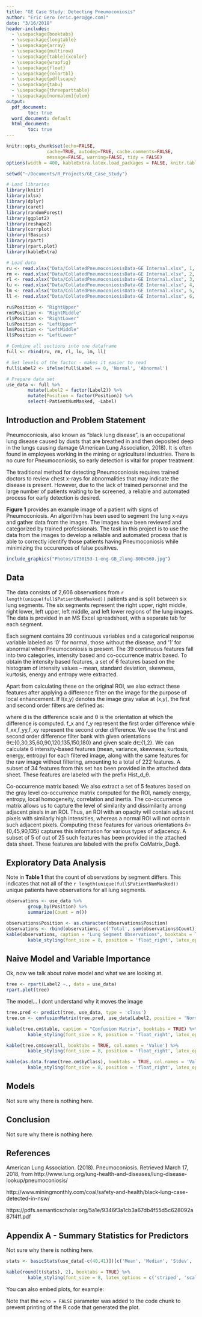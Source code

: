```yaml
---
title: "GE Case Study: Detecting Pneumoconiosis"
author: "Eric Gero (eric.gero@ge.com)"
date: "3/16/2018"
header-includes:
  - \usepackage{booktabs}
  - \usepackage{longtable}
  - \usepackage{array}
  - \usepackage{multirow}
  - \usepackage[table]{xcolor}
  - \usepackage{wrapfig}
  - \usepackage{float}
  - \usepackage{colortbl}
  - \usepackage{pdflscape}
  - \usepackage{tabu}
  - \usepackage{threeparttable}
  - \usepackage[normalem]{ulem}
output:
  pdf_document: 
        toc: true
  word_document: default
  html_document: 
        toc: true
---
```


```r

knitr::opts_chunk$set(echo=FALSE,
               cache=TRUE, autodep=TRUE, cache.comments=FALSE,
               message=FALSE, warning=FALSE, tidy = FALSE)
options(width = 400, kableExtra.latex.load_packages = FALSE, knitr.table.format = "latex")

```

```r
setwd("~/Documents/R_Projects/GE_Case_Study")

# Load libraries
library(knitr)
library(xlsx)
library(dplyr)
library(caret)
library(randomForest)
library(ggplot2)
library(reshape2)
library(corrplot)
library(fBasics)
library(rpart)
library(rpart.plot)
library(kableExtra)
```

```r

# Load data
ru <- read.xlsx("Data/CollatedPneumoconiosisData-GE Internal.xlsx", 1, header = TRUE, colClasses = NA)
rm <- read.xlsx("Data/CollatedPneumoconiosisData-GE Internal.xlsx", 2, header = TRUE, colClasses = NA)
rl <- read.xlsx("Data/CollatedPneumoconiosisData-GE Internal.xlsx", 3, header = TRUE, colClasses = NA)
lu <- read.xlsx("Data/CollatedPneumoconiosisData-GE Internal.xlsx", 4, header = TRUE, colClasses = NA)
lm <- read.xlsx("Data/CollatedPneumoconiosisData-GE Internal.xlsx", 5, header = TRUE, colClasses = NA)
ll <- read.xlsx("Data/CollatedPneumoconiosisData-GE Internal.xlsx", 6, header = TRUE, colClasses = NA)

ru$Position <- "RightUpper"
rm$Position <- "RightMiddle"
rl$Position <- "RightLower"
lu$Position <- "LeftUpper"
lm$Position <- "LeftMiddle"
ll$Position <- "LeftLower"

# Combine all sections into one dataframe
full <- rbind(ru, rm, rl, lu, lm, ll)

# Set levels of the factor - makes it easier to read
full$Label2 <- ifelse(full$Label == 0, 'Normal', 'Abnormal')

# Prepare data set
use_data <- full %>%
        mutate(Label2 = factor(Label2)) %>%
        mutate(Position = factor(Position)) %>% 
        select(-PatientNumMasked, -Label)

```

## Introduction and Problem Statement

Pneumoconiosis, also known as "black lung disease", is an occupational lung disease caused by dusts that are breathed in and then deposited deep in the lungs causing damage (American Lung Association, 2018). It is often found in employees working in the mining or agricultural industries. There is no cure for Pneumoconiosis, so early detection is vital for proper treatment. 

The traditional method for detecting Pneumoconiosis requires trained doctors to review chest x-rays for abnormalities that may indicate the disease is present. However, due to the lack of trained personnel and the large number of patients waiting to be screened, a reliable and automated process for early detection is desired.

 __Figure 1__ provides an example image of a patient with signs of Pneumoconiosis. An algorithm has been used to segment the lung x-rays and gather data from the images. The images have been reviewed and categorized by trained professionals. The task in this project is to use the data from the images to develop a reliable and automated process that is able to correctly identify those patients having Pneumoconiosis while minimizing the occurences of false positives.

```r

include_graphics("Photos/1730153-1-eng-GB_2lung-800x560.jpg")

```

## Data

The data consists of 2,606 observations from `r length(unique(full$PatientNumMasked))` patients and is split between six lung segments. The six segments represent the right upper, right middle, right lower, left upper, left middle, and left lower regions of the lung images. The data is provided in an MS Excel spreadsheet, with a separate tab for each segment.

Each segment contains 39 continuous variables and a categorical response variable labeled as '0' for normal, those without the disease, and '1' for abnormal when Pneumoconiosis is present. The 39 continuous features fall into two categories, intensity based and co-occurrence matrix based. To obtain the intensity based features, a set of 6 features based on the histogram of intensity values – mean, standard deviation, skewness, kurtosis, energy and entropy were extracted. 

Apart from calculating these on the original ROI, we also extract these features after applying a difference filter on the image for the purpose of local enhancement. If I(x,y) denotes the image gray value at (x,y), the first and second order filters are defined as:


where d is the difference scale and θ is the orientation at which the difference is computed. f_x and f_y represent the first order difference while f_xx,f_yy,f_xy represent the second order difference. We use the first and second order difference filter bank with given orientations θ∈{0,30,35,60,90,120,135,150,180} and given scale d∈{1,2}. We can calculate 6 intensity-based features (mean, variance, skewness, kurtosis, energy, entropy) for each filtered image, along with the same features for the raw image without filtering, amounting to a total of 222 features. A subset of 34 features from this set has been provided in the attached data sheet. These features are labeled with the prefix Hist_d_θ. 

Co-occurrence matrix based: We also extract a set of 5 features based on the gray level co-occurrence matrix computed for the ROI, namely energy, entropy, local homogeneity, correlation and inertia. The co-occurrence matrix allows us to capture the level of similarity and dissimilarity among adjacent pixels in an ROI. Thus, an ROI with an opacity will contain adjacent pixels with similarly high intensities, whereas a normal ROI will not contain such adjacent pixels. Computing these features for various orientations δ={0,45,90,135} captures this information for various types of adjacency. A subset of 5 of out of 25 such features has been provided in the attached data sheet. These features are labeled with the prefix CoMatrix_Degδ.



## Exploratory Data Analysis

Note in __Table 1__ that the count of observations by segment differs. This indicates that not all of the `r length(unique(full$PatientNumMasked))` unique patients have observations for all lung segments. 

```r

observations <- use_data %>% 
        group_by(Position) %>%
        summarize(Count = n())

observations$Position <- as.character(observations$Position)
observations <- rbind(observations, c('Total', sum(observations$Count)))
kable(observations, caption = "Lung Segment Observations", booktabs = TRUE) %>% 
        kable_styling(font_size = 8, position = 'float_right', latex_options = c("striped", "hold_position"))

```

## Naive Model and Variable Importance
Ok, now we talk about naive model and what we are looking at. 

```r

tree <- rpart(Label2 ~., data = use_data)
rpart.plot(tree)

```

The model... I dont understand why it moves the image  

```r

tree.pred <- predict(tree, use_data, type = 'class')
tree.cm <- confusionMatrix(tree.pred, use_data$Label2, positive = 'Normal')

kable(tree.cm$table, caption = "Confusion Matrix", booktabs = TRUE) %>% 
        kable_styling(font_size = 8, position = 'float_right', latex_options = c("striped", "hold_position"))

kable(tree.cm$overall, booktabs = TRUE, col.names = 'Value') %>% 
        kable_styling(font_size = 8, position = 'float_right', latex_options = c("striped", "hold_position"))

kable(as.data.frame(tree.cm$byClass), booktabs = TRUE, col.names = 'Value') %>% 
        kable_styling(font_size = 8, position = 'float_right', latex_options = c("striped", "hold_position"))

```

## Models

Not sure why there is nothing here.  

## Conclusion  

Not sure why there is nothing here.  

## References
American Lung Association. (2018). Pneumoconiosis. Retrieved March 17, 2018, from http://www.lung.org/lung-health-and-diseases/lung-disease-lookup/pneumoconiosis/

http://www.miningmonthly.com/coal/safety-and-health/black-lung-case-detected-in-nsw/

https://pdfs.semanticscholar.org/5a1e/9346f3a1cb3a67db4f55d5c628092a87f4ff.pdf


## Appendix A - Summary Statistics for Predictors  

Not sure why there is nothing here.  

```r

stats <- basicStats(use_data[-c(40,41)])[c('Mean', 'Median', 'Stdev', 'Minimum', 'Maximum', 'NAs'),]

kable(round(t(stats), 2), booktabs = TRUE) %>% 
        kable_styling(font_size = 8, latex_options = c('striped', 'scale_down', 'hold_position'))

```

You can also embed plots, for example:


Note that the `echo = FALSE` parameter was added to the code chunk to prevent printing of the R code that generated the plot.
